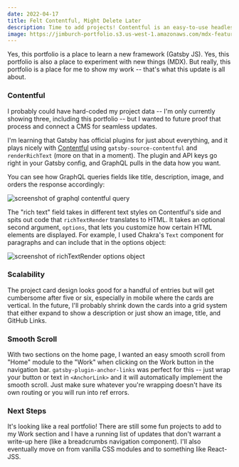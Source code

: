 ```yaml
---
date: 2022-04-17
title: Felt Contentful, Might Delete Later
description: Time to add projects! Contentful is an easy-to-use headless CMS that helps me manage projects without the hard code new data.
image: https://jimburch-portfolio.s3.us-west-1.amazonaws.com/mdx-featured-images/felt-contentful-might-delete-later.jpg
---
```


Yes, this portfolio is a place to learn a new framework (Gatsby JS). Yes, this portfolio is also a place to experiment with new things (MDX). But really, this portfolio is a place for me to show my work -- that's what this update is all about.

### Contentful

I probably could have hard-coded my project data -- I'm only currently showing three, including this portfolio -- but I wanted to future proof that process and connect a CMS for seamless updates.

I'm learning that Gatsby has official plugins for just about everything, and it plays nicely with [Contentful](https://www.contentful.com/) using `gatsby-source-contentful` and `renderRichText` (more on that in a moment). The plugin and API keys go right in your Gatsby config, and GraphQL pulls in the data how you want.

You can see how GraphQL queries fields like title, description, image, and orders the response accordingly:

![screenshot of graphql contentful query](../../images/screenshots/contentful-graphql-v3.png)

The "rich text" field takes in different text styles on Contentful's side and spits out code that `richTextRender` translates to HTML. It takes an optional second argument, `options`, that lets you customize how certain HTML elements are displayed. For example, I used Chakra's `Text` component for paragraphs and can include that in the options object:

![screenshot of richTextRender options object](../../images/screenshots/rich-text-render-options-v3.png)

### Scalability

The project card design looks good for a handful of entries but will get cumbersome after five or six, especially in mobile where the cards are vertical. In the future, I'll probably shrink down the cards into a grid system that either expand to show a description or just show an image, title, and GitHub Links.

### Smooth Scroll

With two sections on the home page, I wanted an easy smooth scroll from "Home" module to the "Work" when clicking on the Work button in the navigation bar. `gatsby-plugin-anchor-links` was perfect for this -- just wrap your button or text in `<AnchorLink>` and it will automatically implement the smooth scroll. Just make sure whatever you're wrapping doesn't have its own routing or you will run into ref errors.

### Next Steps

It's looking like a real portfolio! There are still some fun projects to add to my Work section and I have a running list of updates that don't warrant a write-up here (like a breadcrumbs navigation component). I'll also eventually move on from vanilla CSS modules and to something like React-JSS.
